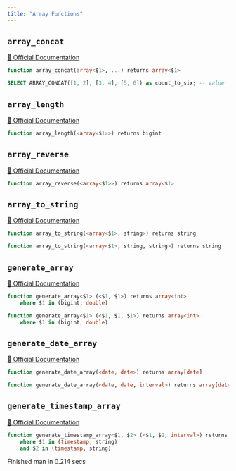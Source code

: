 ```yaml
---
title: "Array Functions"
---
```


## `array_concat`
[🔗 Official Documentation](https://cloud.google.com/bigquery/docs/reference/standard-sql/array_functions#array_concat)

```sql
function array_concat(array<$1>, ...) returns array<$1>
```


```sql example.sql
SELECT ARRAY_CONCAT([1, 2], [3, 4], [5, 6]) as count_to_six; -- value '[1,2,3,4,5,6]' 
```
## `array_length`
[🔗 Official Documentation](https://cloud.google.com/bigquery/docs/reference/standard-sql/array_functions#array_length)

```sql
function array_length(<array<$1>>) returns bigint
```


## `array_reverse`
[🔗 Official Documentation](https://cloud.google.com/bigquery/docs/reference/standard-sql/array_functions#array_reverse)

```sql
function array_reverse(<array<$1>>) returns array<$1>
```


## `array_to_string`
[🔗 Official Documentation](https://cloud.google.com/bigquery/docs/reference/standard-sql/array_functions#array_to_string)

```sql
function array_to_string(<array<$1>, string>) returns string
```


```sql
function array_to_string(<array<$1>, string, string>) returns string
```


## `generate_array`
[🔗 Official Documentation](https://cloud.google.com/bigquery/docs/reference/standard-sql/array_functions#generate_array)

```sql
function generate_array<$1> (<$1, $1>) returns array<int>
	where $1 in (bigint, double)
```


```sql
function generate_array<$1> (<$1, $1, $1>) returns array<int>
	where $1 in (bigint, double)
```


## `generate_date_array`
[🔗 Official Documentation](https://cloud.google.com/bigquery/docs/reference/standard-sql/array_functions#generate_date_array)

```sql
function generate_date_array(<date, date>) returns array[date]
```


```sql
function generate_date_array(<date, date, interval>) returns array[date]
```


## `generate_timestamp_array`
[🔗 Official Documentation](https://cloud.google.com/bigquery/docs/reference/standard-sql/array_functions#generate_timestamp_array)

```sql
function generate_timestamp_array<$1, $2> (<$1, $2, interval>) returns array<timestamp>
	where $1 in (timestamp, string)
	and $2 in (timestamp, string)
```


   Finished man in 0.214 secs

